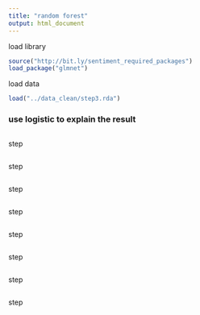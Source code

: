 ```yaml
---
title: "random forest"
output: html_document
---
```


load library

```r
source("http://bit.ly/sentiment_required_packages")
load_package("glmnet")
```

load data

```r
load("../data_clean/step3.rda")
```


### use logistic to explain the result

```r

```

step

```r

```

step

```r

```

step

```r

```

step

```r

```

step

```r

```

step

```r

```

step

```r

```

step

```r

```